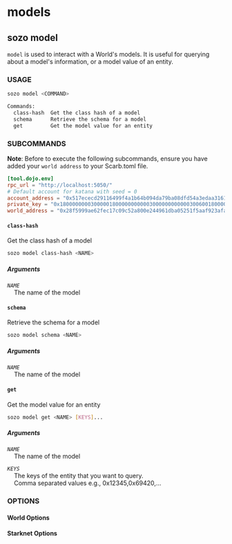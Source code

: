 
# models

## sozo model

`model` is used to interact with a World's models. It is useful for querying about a model's information, or a model value of an entity.

### USAGE

```sh
sozo model <COMMAND>

Commands:
  class-hash  Get the class hash of a model
  schema      Retrieve the schema for a model
  get         Get the model value for an entity
```

### SUBCOMMANDS

**Note**: Before to execute the following subcommands, ensure you have added your `world address` to your Scarb.toml file.

```toml
[tool.dojo.env]
rpc_url = "http://localhost:5050/"
# Default account for katana with seed = 0
account_address = "0x517ececd29116499f4a1b64b094da79ba08dfd54a3edaa316134c41f8160973"
private_key = "0x1800000000300000180000000000030000000000003006001800006600"
world_address = "0x28f5999ae62fec17c09c52a800e244961dba05251f5aaf923afabd9c9804d1a"
```

#### `class-hash`

Get the class hash of a model

```sh
sozo model class-hash <NAME>
```

##### Arguments

_`NAME`_  
&nbsp;&nbsp;&nbsp;&nbsp;The name of the model

#### `schema`

Retrieve the schema for a model

```sh
sozo model schema <NAME>
```

##### Arguments

_`NAME`_  
&nbsp;&nbsp;&nbsp;&nbsp;The name of the model

#### `get`

Get the model value for an entity

```sh
sozo model get <NAME> [KEYS]...
```

##### Arguments

_`NAME`_  
 &nbsp;&nbsp;&nbsp;&nbsp;The name of the model

_`KEYS`_  
 &nbsp;&nbsp;&nbsp;&nbsp;The keys of the entity that you want to query.  
 &nbsp;&nbsp;&nbsp;&nbsp;Comma separated values e.g., 0x12345,0x69420,...

### OPTIONS

#### World Options

<WorldOptions/>

#### Starknet Options

<StarknetOptions/>
